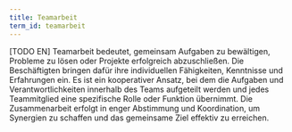 ```yaml
---
title: Teamarbeit
term_id: teamarbeit
---
```


[TODO EN] Teamarbeit bedeutet, gemeinsam Aufgaben zu bewältigen, Probleme zu lösen oder Projekte erfolgreich abzuschließen. Die Beschäftigten bringen dafür ihre individuellen Fähigkeiten, Kenntnisse und Erfahrungen ein. Es ist ein kooperativer Ansatz, bei dem die Aufgaben und Verantwortlichkeiten innerhalb des Teams aufgeteilt werden und jedes Teammitglied eine spezifische Rolle oder Funktion übernimmt. Die Zusammenarbeit erfolgt in enger Abstimmung und Koordination, um Synergien zu schaffen und das gemeinsame Ziel effektiv zu erreichen.
